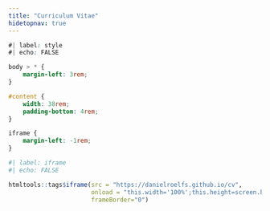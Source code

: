 ```yaml
---
title: "Curriculum Vitae"
hidetopnav: true
---
```


```css
#| label: style
#| echo: FALSE

body > * {
    margin-left: 3rem;
}

#content {
    width: 38rem;
    padding-bottom: 4rem;
}

iframe {
    margin-left: -1rem;
}
```

```r
#| label: iframe
#| echo: FALSE

htmltools::tags$iframe(src = "https://danielroelfs.github.io/cv", 
                       onload = "this.width='100%';this.height=screen.height*0.6;",
                       frameBorder="0")
```
